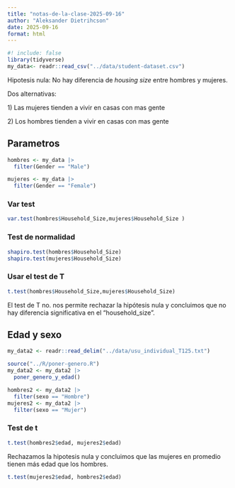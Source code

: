 ```yaml
---
title: "notas-de-la-clase-2025-09-16"
author: "Aleksander Dietrihcson"
date: 2025-09-16
format: html
---
```


```r
#! include: false
library(tidyverse)
my_data<- readr::read_csv("../data/student-dataset.csv")
```

Hipotesis nula: No hay diferencia de *housing size* entre hombres y mujeres.

Dos alternativas:

1\) Las mujeres tienden a vivir en casas con mas gente

2\) Los hombres tienden a vivir en casas con mas gente

## Parametros

```r
hombres <- my_data |> 
  filter(Gender == "Male")

mujeres <- my_data |>
  filter(Gender == "Female")
```

### Var test

```r
var.test(hombres$Household_Size,mujeres$Household_Size )
```

### Test de normalidad

```r
shapiro.test(hombres$Household_Size)
shapiro.test(mujeres$Household_Size)
```

### Usar el test de T

```r
t.test(hombres$Household_Size,mujeres$Household_Size)
```

El test de T no. nos permite rechazar la hipótesis nula y concluimos que no hay diferencia significativa en el "household_size".

## Edad y sexo

```r
my_data2 <- readr::read_delim("../data/usu_individual_T125.txt")
```

```r
source("../R/poner-genero.R")
my_data2 <- my_data2 |> 
  poner_genero_y_edad()

hombres2 <- my_data2 |> 
  filter(sexo == "Hombre")
mujeres2 <- my_data2 |> 
  filter(sexo == "Mujer")

```

### Test de t

```r
t.test(hombres2$edad, mujeres2$edad)
```

Rechazamos la hipotesis nula y concluimos que las mujeres en promedio tienen más edad que los hombres.

```r
t.test(mujeres2$edad, hombres2$edad)
```
